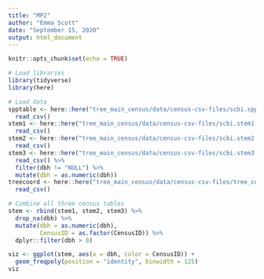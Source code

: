 ```yaml
---
title: "MP2"
author: "Emma Scott"
date: "September 15, 2020"
output: html_document
---
```


```r
knitr::opts_chunk$set(echo = TRUE)
```

```r
# Load libraries
library(tidyverse)
library(here)

# Load data
spptable <- here::here("tree_main_census/data/census-csv-files/scbi.spptable.csv") %>% 
  read_csv()
stem1 <- here::here("tree_main_census/data/census-csv-files/scbi.stem1.csv") %>% 
  read_csv()
stem2 <- here::here("tree_main_census/data/census-csv-files/scbi.stem2.csv") %>% 
  read_csv() 
stem3 <- here::here("tree_main_census/data/census-csv-files/scbi.stem3.csv") %>% 
  read_csv() %>% 
  filter(dbh != "NULL") %>% 
  mutate(dbh = as.numeric(dbh))
treecoord <- here::here("tree_main_census/data/census-csv-files/tree_coord_local_and_plot_level.csv") %>% 
  read_csv()

# Combine all three census tables 
stem <- rbind(stem1, stem2, stem3) %>% 
  drop_na(dbh) %>% 
  mutate(dbh = as.numeric(dbh),
         CensusID = as.factor(CensusID)) %>% 
  dplyr::filter(dbh > 0) 
```

```r
viz <- ggplot(stem, aes(x = dbh, color = CensusID)) +
  geom_freqpoly(position = "identity", binwidth = 125)
viz
```

